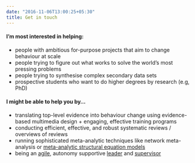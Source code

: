 ```yaml
---
date: "2016-11-06T13:00:25+05:30"
title: Get in touch
---
```


#### I'm most interested in helping:

-   people with ambitious for-purpose projects that aim to change behaviour at scale
-   people trying to figure out what works to solve the world's most pressing problems
-   people trying to synthesise complex secondary data sets
-   prospective students who want to do higher degrees by research (e.g, PhD)

#### I might be able to help you by...

-   translating top-level evidence into behaviour change using evidence-based multimedia design + engaging, effective training programs
-   conducting efficient, effective, and robust systematic reviews / overviews of reviews
-   running sophisticated meta-analytic techniques like network meta-analysis or <a href = "https://cran.r-project.org/web/packages/metaSEM/vignettes/Examples.html">meta-analytic structural equation models</a>
-   being an <a href = "https://www.nature.com/articles/d41586-019-01184-9">agile</a>, autonomy supportive <a href = "https://psycnet.apa.org/record/2018-24069-001">leader</a> and <a href = "https://www.sciencedirect.com/science/article/abs/pii/S0001879120300841">supervisor</a>